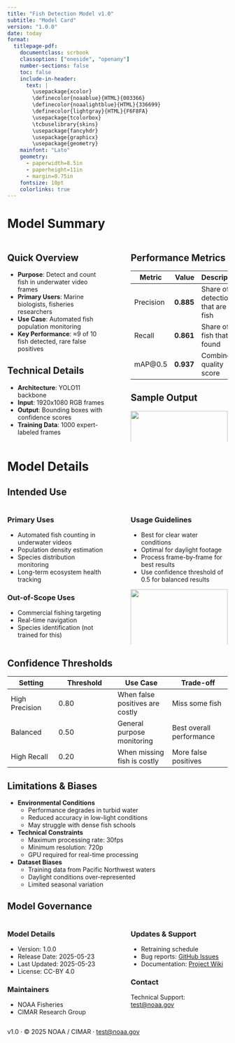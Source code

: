 ```yaml
---
title: "Fish Detection Model v1.0"
subtitle: "Model Card"
version: "1.0.0"
date: today
format: 
  titlepage-pdf:
    documentclass: scrbook
    classoption: ["oneside", "openany"]
    number-sections: false
    toc: false
    include-in-header: 
      text: |
        \usepackage{xcolor}
        \definecolor{noaablue}{HTML}{003366}
        \definecolor{noaalightblue}{HTML}{336699}
        \definecolor{lightgray}{HTML}{F6F8FA}
        \usepackage{tcolorbox}
        \tcbuselibrary{skins}
        \usepackage{fancyhdr}
        \usepackage{graphicx}
        \usepackage{geometry}
    mainfont: "Lato"
    geometry:
      - paperwidth=8.5in
      - paperheight=11in
      - margin=0.75in
    fontsize: 10pt
    colorlinks: true
---
```



```{=tex}
\begin{tcolorbox}[
  enhanced,
  colback=lightgray,
  colframe=noaablue,
  arc=3mm,
  boxrule=0.5pt,
  left=5pt,
  right=5pt,
  top=5pt,
  bottom=5pt
]
```
# Model Summary {.unnumbered}

:::: {.columns}

::: {.column width="48%"}
## Quick Overview

* **Purpose**: Detect and count fish in underwater video frames
* **Primary Users**: Marine biologists, fisheries researchers
* **Use Case**: Automated fish population monitoring
* **Key Performance**: ≈9 of 10 fish detected, rare false positives

## Technical Details
* **Architecture**: YOLO11 backbone
* **Input**: 1920x1080 RGB frames
* **Output**: Bounding boxes with confidence scores
* **Training Data**: 1000 expert-labeled frames
:::

::: {.column width="4%"}
:::

::: {.column width="48%"}
## Performance Metrics

| Metric    | Value | Description |
|-----------|------:|-------------|
| Precision | **0.885** | Share of detections that are real fish |
| Recall    | **0.861** | Share of all fish that are found |
| mAP@0.5   | **0.937** | Combined quality score |

## Sample Output
![](assets/example_detection.png){width=100%}
:::

::::
```{=tex}
\end{tcolorbox}
```

# Model Details

## Intended Use

::: {.columns}
::: {.column width="48%"}
### Primary Uses
* Automated fish counting in underwater videos
* Population density estimation
* Species distribution monitoring
* Long-term ecosystem health tracking

### Out-of-Scope Uses
* Commercial fishing targeting
* Real-time navigation
* Species identification (not trained for this)
:::

::: {.column width="4%"}
:::

::: {.column width="48%"}
### Usage Guidelines
* Best for clear water conditions
* Optimal for daylight footage
* Process frame-by-frame for best results
* Use confidence threshold of 0.5 for balanced results

![](assets/example_PR_curve.png){width=100%}
:::
:::

## Confidence Thresholds

| Setting | Threshold | Use Case | Trade-off |
|---------|-----------|----------|-----------|
| High Precision | 0.80 | When false positives are costly | Miss some fish |
| Balanced | 0.50 | General purpose monitoring | Best overall performance |
| High Recall | 0.20 | When missing fish is costly | More false positives |

## Limitations & Biases

* **Environmental Conditions**
  - Performance degrades in turbid water
  - Reduced accuracy in low-light conditions
  - May struggle with dense fish schools

* **Technical Constraints**
  - Maximum processing rate: 30fps
  - Minimum resolution: 720p
  - GPU required for real-time processing

* **Dataset Biases**
  - Training data from Pacific Northwest waters
  - Daylight conditions over-represented
  - Limited seasonal variation

## Model Governance

::: {.columns}
::: {.column width="48%"}
### Model Details
* Version: 1.0.0
* Release Date: 2025-05-23
* Last Updated: 2025-05-23
* License: CC-BY 4.0

### Maintainers
* NOAA Fisheries
* CIMAR Research Group
:::

::: {.column width="4%"}
:::

::: {.column width="48%"}
### Updates & Support
* Retraining schedule
* Bug reports: [GitHub Issues](https://github.com/noaa-fisheries/fish-detection/issues)
* Documentation: [Project Wiki](https://github.com/noaa-fisheries/fish-detection/wiki)

### Contact
Technical Support: [test@noaa.gov](mailto:test@noaa.gov)
:::
:::

::: {.footer}
v1.0 · © 2025 NOAA / CIMAR · [test@noaa.gov](mailto:test@noaa.gov)
:::
